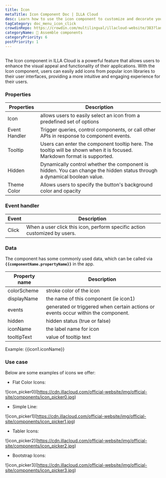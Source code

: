 ```yaml
---
title: Icon
metaTitle: Icon Component Doc | ILLA Cloud
desc: Learn how to use the icon component to customize and decorate your app in ILLA Cloud.
tagCategory: doc_menu_icon_click
crowdinRepo: https://crowdin.com/multilingual/illacloud-website/383?languages=en&filter=basic&value=0
categoryName: 🧬 Assemble components
categoryPriority: 6
postPriority: 1
---
```


## <h2 hidden>What is Icon?</h2>

The Icon component in ILLA Cloud is a powerful feature that allows users to enhance the visual appeal and functionality of their applications. With the Icon component, users can easily add icons from popular icon libraries to their user interfaces, providing a more intuitive and engaging experience for their users.

### Properties

| Properties    | Description                                                                                                              |
| ------------- | ------------------------------------------------------------------------------------------------------------------------ |
| Icon          | allows users to easily select an icon from a predefined set of options                                                   |
| Event Handler | Trigger queries, control components, or call other APIs in response to component events.                                 |
| Tooltip       | Users can enter the component tooltip here. The tooltip will be shown when it is focused. Markdown format is supported.  |
| Hidden        | Dynamically control whether the component is hidden. You can change the hidden status through a dynamical boolean value. |
| Theme Color   | Allows users to specify the button's background color and opacity                                                        |

### Event handler

| Event | Description                                                               |
| ----- | ------------------------------------------------------------------------- |
| Click | When a user click this icon, perform specific action customized by users. |

### Data

The component has some commonly used data, which can be called via **`{{componentName.propertyName}}`** in the app.

| Property name | Description                                                                       |
| ------------- | --------------------------------------------------------------------------------- |
| colorScheme   | stroke color of the icon                                                          |
| displayName   | the name of this component (ie icon1)                                             |
| events        | generated or triggered when certain actions or events occur within the component. |
| hidden        | hidden status (true or false)                                                     |
| iconName      | the label name for icon                                                           |
| tooltipText   | value of tooltip text                                                             |

Example: {{icon1.iconName}}

### Use case

Below are some examples of icons we offer:

-   Flat Color Icons:

![icon_picker0]\(https://cdn.illacloud.com/official-website/img/official-site/components/icon_picker0.jpg)

-   Simple Line:

![icon_picker1]\(https://cdn.illacloud.com/official-website/img/official-site/components/icon_picker1.jpg)

-   Tabler Icons:

![icon_picker2]\(https://cdn.illacloud.com/official-website/img/official-site/components/icon_picker2.jpg)

-   Bootstrap Icons:

![icon_picker3]\(https://cdn.illacloud.com/official-website/img/official-site/components/icon_picker3.jpg)
